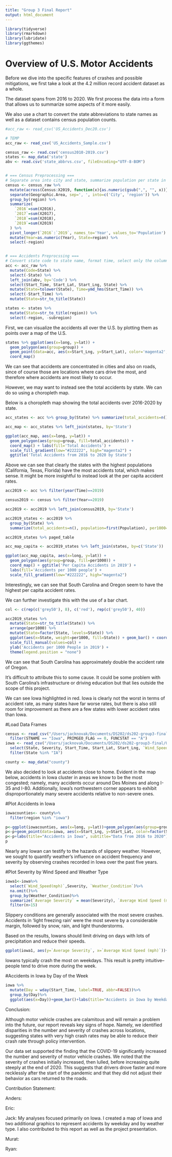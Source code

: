 ```yaml
---
title: "Group 3 Final Report"
output: html_document
---
```



```r
library(tidyverse)
library(rmarkdown)
library(lubridate)
library(ggthemes)
```

<!-- Start of Anders --->
# Overview of U.S. Motor Accidents

Before we dive into the specific features of crashes and possible mitigations,
we first take a look at the 4.2 million record accident dataset as a whole.

The dataset spans from 2016 to 2020. We first process the data into a form
that allows us to summarize some aspects of it more easily. 

We also use a chart to convert the state abbreviations to state names as well
as a dataset contains census population counts.

```r
#acc_raw <- read_csv('US_Accidents_Dec20.csv')

# TEMP
acc_raw <- read_csv('US_Accidents_Sample.csv')

census_raw <- read.csv('census2010-2019.csv')
states <- map_data('state')
abv <- read.csv('state_abbrvs.csv', fileEncoding="UTF-8-BOM")


# === Census Preprocessing ===
# Separate area into city and state, summarize population per state in each year
census <- census_raw %>%
  mutate(across(Census:X2019, function(x){as.numeric(gsub(",", "", x))})) %>%
  separate(Geographic.Area, sep=', ', into=c('City', 'region')) %>%
  group_by(region) %>%
  summarize(
    `2016`=sum(X2016),
    `2017`=sum(X2017),
    `2018`=sum(X2018),
    `2019`=sum(X2019)
  ) %>%
  pivot_longer(`2016`:`2019`, names_to='Year', values_to='Population') %>%
  mutate(Year=as.numeric(Year), State=region) %>%
  select(-region)


# === Accidents Preprocssing ===
# Convert state code to state name, format time, select only the columns needed
acc <- acc_raw %>%
  mutate(Code=State) %>%
  select(-State) %>%
  left_join(abv, by='Code') %>%
  select(Start_Time, Start_Lat, Start_Lng, State) %>%
  mutate(State=tolower(State), Time=ymd_hms(Start_Time)) %>%
  select(-Start_Time) %>%
  mutate(State=str_to_title(State))

states <- states %>%
  mutate(State=str_to_title(region)) %>%
  select(-region, -subregion)
```

First, we can visualize the accidents all over the U.S. by plotting them as points over a map of the U.S.

```r
states %>% ggplot(aes(x=long, y=lat)) + 
  geom_polygon(aes(group=group)) +
  geom_point(data=acc, aes(x=Start_Lng, y=Start_Lat), color='magenta2', size=0.02, alpha=0.02) +
  coord_map()
```

We can see that accidents are concentrated in cities and also on roads, since of course
those are locations where cars drive the most, and therefore where accidents are most likely to occur.

However, we may want to instead see the total accidents by state. We can do so using a choropleth map.

Below is a choropleth map showing the total accidents over 2016-2020 by state.

```r
acc_states <- acc %>% group_by(State) %>% summarize(total_accidents=n())

acc_map <- acc_states %>% left_join(states, by='State')

ggplot(acc_map, aes(x=long, y=lat)) + 
  geom_polygon(aes(group=group, fill=total_accidents)) + 
  coord_map() + labs(fill='Total Accidents') + 
  scale_fill_gradient(low="#222222", high="magenta2") + 
  ggtitle('Total Accidents from 2016 to 2020 by State')
```

Above we can see that clearly the states with the highest populations (California, Texas, Florida) 
have the most accidents total, which makes sense. It might be more insightful to instead
look at the per capita accident rates.

```r
acc2019 <- acc %>% filter(year(Time)==2019)

census2019 <- census %>% filter(Year==2019)

acc2019 <- acc2019 %>% left_join(census2019, by='State')

acc2019_states <- acc2019 %>% 
  group_by(State) %>%
  summarize(total_accidents=n(), population=first(Population), per1000=n()*1000/first(Population))

acc2019_states %>% paged_table

acc_map_capita <- acc2019_states %>% left_join(states, by=c('State'))

ggplot(acc_map_capita, aes(x=long, y=lat)) + 
  geom_polygon(aes(group=group, fill=per1000)) + 
  coord_map() + ggtitle('Per Capita Accidents in 2019') + 
  labs(fill='Accidents per 1000 people') + 
  scale_fill_gradient(low="#222222", high="magenta2")
```

Interestingly, we can see that South Carolina and Oregon seem to have the highest per capita accident rates.

We can further investigate this with the use of a bar chart.

```r
col <- c(rep(c('grey50'), 8), c('red'), rep(c('grey50'), 40))

acc2019_states %>% 
  mutate(State=str_to_title(State)) %>%
  arrange(per1000) %>%
  mutate(State=factor(State, levels=State)) %>%
  ggplot(aes(x=State, weight=per1000, fill=State)) + geom_bar() + coord_flip() +
  scale_fill_manual(values=col) +
  ylab('Accidents per 1000 People in 2019') +
  theme(legend.position = "none")
```

We can see that South Carolina has approximately double the accident rate of Oregon.

It's difficult to attribute this to some cause. It could be some problem with South Carolina's 
infrastructure or driving education but that lies outside the scope of this project.

We can see Iowa highlighted in red. Iowa is clearly not the worst in terms of accident rate, as 
many states have far worse rates, but there is also still room for improvement as there
are a few states with lower accident rates than Iowa.
<!-- End of Anders --->
  
  
  
<!-- Start of Jack --->

#Load Data Frames
```r
census <- read_csv("/Users/jacknovak/Documents/DS202/ds202-group3-final/census.csv")%>%
  filter(STNAME == "Iowa", PRIMGEO_FLAG == 0, FUNCSTAT == "A")
iowa <- read_csv("/Users/jacknovak/Documents/DS202/ds202-group3-final/US_Accidents_Dec20.csv", col_types = cols(End_Lat=col_character(),End_Lng=col_character()))%>%
  select(State, Severity, Start_Time, Start_Lat, Start_Lng, `Wind_Speed(mph)`,Weather_Condition)%>%
  filter(State %in% "IA")

county <- map_data("county")
```

We also decided to look at accidents close to home. Evident in the map below, accidents in Iowa cluster in areas we know to be the most congested; namely, many accidents occur around Des Moines and along I-35 and I-80. Additionally, Iowa's northwestern corner appears to exhibit disproportionately many severe accidents relative to non-severe ones.

#Plot Accidents in Iowa
```r
iowacounties<- county%>%
  filter(region %in% "iowa")

p<-ggplot(iowacounties, aes(x=long, y=lat))+geom_polygon(aes(group=group))
p<-p+geom_point(data=iowa, aes(x=Start_Lng, y=Start_Lat, color=factor(Severity), alpha=0.15))
p<-p+labs(title="Accidents in Iowa", subtitle="Data from 2016 to 2020")+theme_map()
p
```

Nearly any Iowan can testify to the hazards of slippery weather. However, we sought to quantify weather's influence on accident frequency and severity by observing crashes recorded in Iowa over the past five years.

#Plot Severity by Wind Speed and Weather Type
```r
iowa1<-iowa%>%
  select(`Wind_Speed(mph)`,Severity, `Weather_Condition`)%>%
  na.omit()%>%
  group_by(Weather_Condition)%>%
  summarize(`Average Severity` = mean(Severity), `Average Wind Speed (mph)` = mean(`Wind_Speed(mph)`), n=n())%>%
  filter(n>15)
```

Slippery conditions are generally associated with the most severe crashes. Accidents in 'light freezing rain' were the most severe by a considerable margin, followed by snow, rain, and light thunderstorms. 

Based on the results, Iowans should limit driving on days with lots of precipitation and reduce their speeds. 

```r
ggplot(iowa1, aes(y=`Average Severity`, x=`Average Wind Speed (mph)`))+geom_text(aes(label=`Weather_Condition`), size=2)+labs(title="Severity and Wind Speed by Weather Type")
```

Iowans typically crash the most on weekdays. This result is pretty intuitive--people tend to drive more during the week.

#Accidents in Iowa by Day of the Week
```r
iowa %>%
  mutate(Day = wday(Start_Time, label=TRUE, abbr=FALSE))%>%
  group_by(Day)%>%
  ggplot(aes(x=Day))+geom_bar()+labs(title="Accidents in Iowa by Weekday")
```

<!-- End of Jack --->

Conclusion:
	
Although motor vehicle crashes are calamitous and will remain a problem into the future, our report reveals key signs of hope. Namely, we identified disparities in the number and severity of crashes across locations, suggesting states with very high crash rates may be able to reduce their crash rate through policy intervention.

Our data set supported the finding that the COVID-19 significantly increased the number and severity of motor vehicle crashes. We noted that the severity of crashes initially increased, then lulled, before increasing quite steeply at the end of 2020. This suggests that drivers drove faster and more recklessly after the start of the pandemic and that they did not adjust their behavior as cars returned to the roads.

Contribution Statement:

Anders:

Eric:

Jack: My analyses focused primarily on Iowa. I created a map of Iowa and two additional graphics to represent accidents by weekday and by weather type. I also contributed to this report as well as the project presentation.

Murat:

Ryan:


